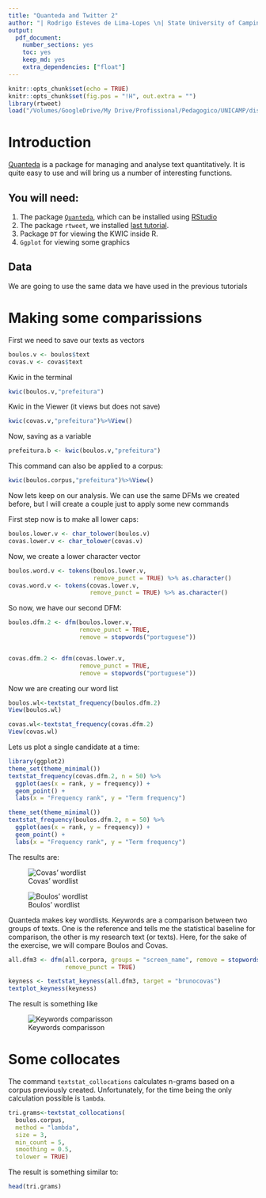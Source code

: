 ```yaml
---
title: "Quanteda and Twitter 2"
author: "| Rodrigo Esteves de Lima-Lopes \n| State University of Campinas \n| rll307@unicamp.br\n"
output:
  pdf_document:
    number_sections: yes
    toc: yes
    keep_md: yes
    extra_dependencies: ["float"]
---
```


```r
knitr::opts_chunk$set(echo = TRUE)
knitr::opts_chunk$set(fig.pos = "!H", out.extra = "")
library(rtweet)
load("/Volumes/GoogleDrive/My Drive/Profissional/Pedagogico/UNICAMP/disciplinas/pos/R/lp192/intro_to_R1/Module_3/data/quanteda/prefeitura.RData")
```

# Introduction

[Quanteda](https://quanteda.io/) is a package for managing and analyse text quantitatively. It is quite easy to use and will bring us a number of interesting functions. 

## You will need:

1. The package [`Quanteda`](https://quanteda.io/), which can be installed using [RStudio](http://www.sthda.com/english/wiki/installing-and-using-r-packages)
1. The package `rtweet`, we installed [last tutorial](https://github.com/MiDiTeS/intro_to_R1/blob/master/Module_3/04_rtweet.md). 
1. Package `DT` for viewing the KWIC inside R. 
1. `Ggplot` for viewing some graphics

## Data

We are going to use the same data we have used in the previous tutorials

# Making some comparissions

First we need to save our texts as vectors 

```r

boulos.v <- boulos$text
covas.v <- covas$text
```

Kwic in the terminal

```r
kwic(boulos.v,"prefeitura")
```

Kwic in the Viewer (it views but does not save)

```r
kwic(covas.v,"prefeitura")%>%View()
```

Now, saving as a variable
```r
prefeitura.b <- kwic(boulos.v,"prefeitura")
```

This command can also be applied to a corpus:

```r
kwic(boulos.corpus,"prefeitura")%>%View()
```

Now lets keep on our analysis. We can use the same DFMs we created before, but I will create a couple just to apply some new commands

First step now is to make all lower caps:

```r
boulos.lower.v <- char_tolower(boulos.v)
covas.lower.v <- char_tolower(covas.v)
```

Now, we create a lower character vector

```r
boulos.word.v <- tokens(boulos.lower.v, 
                        remove_punct = TRUE) %>% as.character()
covas.word.v <- tokens(covas.lower.v, 
                       remove_punct = TRUE) %>% as.character()
```

So now, we have our second DFM:

```r

boulos.dfm.2 <- dfm(boulos.lower.v,
                    remove_punct = TRUE,
                    remove = stopwords("portuguese"))


covas.dfm.2 <- dfm(covas.lower.v,
                    remove_punct = TRUE,
                    remove = stopwords("portuguese"))
```

Now we are creating our word list

```r

boulos.wl<-textstat_frequency(boulos.dfm.2) 
View(boulos.wl)

covas.wl<-textstat_frequency(covas.dfm.2) 
View(covas.wl)
```

Lets us plot a single candidate at a time:

```r
library(ggplot2)
theme_set(theme_minimal())
textstat_frequency(covas.dfm.2, n = 50) %>% 
  ggplot(aes(x = rank, y = frequency)) +
  geom_point() +
  labs(x = "Frequency rank", y = "Term frequency")
```

```r
theme_set(theme_minimal())
textstat_frequency(boulos.dfm.2, n = 50) %>% 
  ggplot(aes(x = rank, y = frequency)) +
  geom_point() +
  labs(x = "Frequency rank", y = "Term frequency")
```

The results are:

![Covas' wordlist](images/covaswl.png)

![Boulos' wordlist](images/bouloswl.png)

Quanteda makes key wordlists. Keywords are a comparison between two groups of texts. One is the reference and tells me the statistical baseline for comparison, the other is my research text (or texts). Here, for the sake of the exercise, we will compare Boulos and Covas. 


```r
all.dfm3 <- dfm(all.corpora, groups = "screen_name", remove = stopwords("portuguese"), 
                remove_punct = TRUE)

keyness <- textstat_keyness(all.dfm3, target = "brunocovas")
textplot_keyness(keyness)
```

The result is something like

![Keywords comparisson](images/key.png)

# Some collocates

The command `textstat_collocations` calculates n-grams based on a corpus previously created. Unfortunately, for the time being the only calculation possible is `lambda`. 

```r
tri.grams<-textstat_collocations(
  boulos.corpus,
  method = "lambda",
  size = 3,
  min_count = 5,
  smoothing = 0.5,
  tolower = TRUE)
```

The result is something similar to:

```r
head(tri.grams)
```











